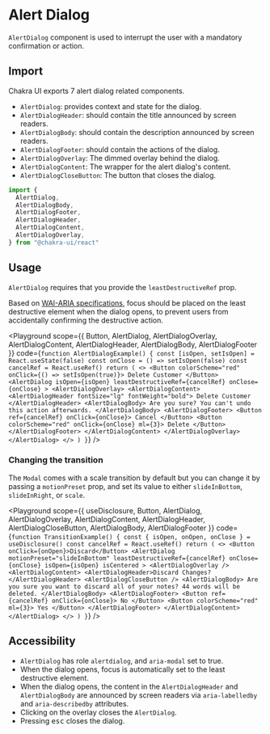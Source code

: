 

#  Alert Dialog

`AlertDialog` component is used to interrupt the user with a mandatory
confirmation or action.





## Import

Chakra UI exports 7 alert dialog related components.

- `AlertDialog`: provides context and state for the dialog.
- `AlertDialogHeader`: should contain the title announced by screen readers.
- `AlertDialogBody`: should contain the description announced by screen readers.
- `AlertDialogFooter`: should contain the actions of the dialog.
- `AlertDialogOverlay`: The dimmed overlay behind the dialog.
- `AlertDialogContent`: The wrapper for the alert dialog's content.
- `AlertDialogCloseButton`: The button that closes the dialog.

```js
import {
  AlertDialog,
  AlertDialogBody,
  AlertDialogFooter,
  AlertDialogHeader,
  AlertDialogContent,
  AlertDialogOverlay,
} from "@chakra-ui/react"
```

## Usage

`AlertDialog` requires that you provide the `leastDestructiveRef` prop.

Based on
[WAI-ARIA specifications](https://www.w3.org/TR/wai-aria-practices/#alertdialog),
focus should be placed on the least destructive element when the dialog opens,
to prevent users from accidentally confirming the destructive action.

<Playground
scope={{ Button, AlertDialog, AlertDialogOverlay, AlertDialogContent, AlertDialogHeader, AlertDialogBody, AlertDialogFooter }}
code={`
function AlertDialogExample() {
  const [isOpen, setIsOpen] = React.useState(false)
  const onClose = () => setIsOpen(false)
  const cancelRef = React.useRef()
  return (
    <>
      <Button colorScheme="red" onClick={() => setIsOpen(true)}>
        Delete Customer
      </Button>
      <AlertDialog
        isOpen={isOpen}
        leastDestructiveRef={cancelRef}
        onClose={onClose}
      >
        <AlertDialogOverlay>
          <AlertDialogContent>
            <AlertDialogHeader fontSize="lg" fontWeight="bold">
              Delete Customer
            </AlertDialogHeader>
            <AlertDialogBody>
              Are you sure? You can't undo this action afterwards.
            </AlertDialogBody>
            <AlertDialogFooter>
              <Button ref={cancelRef} onClick={onClose}>
                Cancel
              </Button>
              <Button colorScheme="red" onClick={onClose} ml={3}>
                Delete
              </Button>
            </AlertDialogFooter>
          </AlertDialogContent>
        </AlertDialogOverlay>
      </AlertDialog>
    </>
  )
}
`}
/>

### Changing the transition

The `Modal` comes with a scale transition by default but you can change it by
passing a `motionPreset` prop, and set its value to either `slideInBottom`,
`slideInRight`, or `scale`.

<Playground
scope={{ useDisclosure, Button, AlertDialog, AlertDialogOverlay, AlertDialogContent, AlertDialogHeader, AlertDialogCloseButton, AlertDialogBody, AlertDialogFooter }}
code={`
function TransitionExample() {
  const { isOpen, onOpen, onClose } = useDisclosure()
  const cancelRef = React.useRef()
  return (
    <>
      <Button onClick={onOpen}>Discard</Button>
      <AlertDialog
        motionPreset="slideInBottom"
        leastDestructiveRef={cancelRef}
        onClose={onClose}
        isOpen={isOpen}
        isCentered
      >
        <AlertDialogOverlay />
        <AlertDialogContent>
          <AlertDialogHeader>Discard Changes?</AlertDialogHeader>
          <AlertDialogCloseButton />
          <AlertDialogBody>
            Are you sure you want to discard all of your notes? 44 words will be
            deleted.
          </AlertDialogBody>
          <AlertDialogFooter>
            <Button ref={cancelRef} onClick={onClose}>
              No
            </Button>
            <Button colorScheme="red" ml={3}>
              Yes
            </Button>
          </AlertDialogFooter>
        </AlertDialogContent>
      </AlertDialog>
    </>
  )
}
`}
/>

## Accessibility

- `AlertDialog` has role `alertdialog`, and `aria-modal` set to true.
- When the dialog opens, focus is automatically set to the least destructive
  element.
- When the dialog opens, the content in the `AlertDialogHeader` and
  `AlertDialogBody` are announced by screen readers via `aria-labelledby` and
  `aria-describedby` attributes.
- Clicking on the overlay closes the `AlertDialog`.
- Pressing <kbd>esc</kbd> closes the dialog.